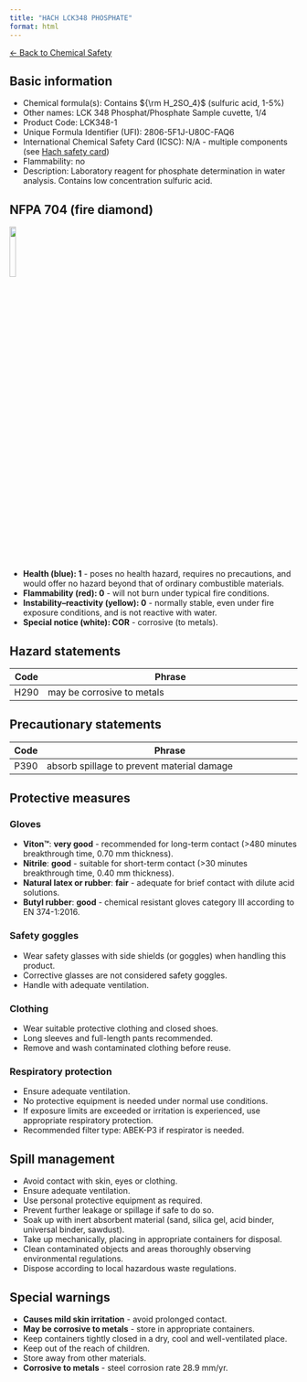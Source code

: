 ```yaml
---
title: "HACH LCK348 PHOSPHATE"
format: html
---
```


[← Back to Chemical Safety](../chemical-safety.qmd)

## Basic information
- Chemical formula(s): Contains ${\rm H_2SO_4}$ (sulfuric acid, 1-5%)
- Other names: LCK 348 Phosphat/Phosphate Sample cuvette, 1/4
- Product Code: LCK348-1
- Unique Formula Identifier (UFI): 2806-5F1J-U80C-FAQ6
- International Chemical Safety Card (ICSC): N/A - multiple components (see [Hach safety card](Hach_LCK348.pdf))
- Flammability: no
- Description: Laboratory reagent for phosphate determination in water analysis. Contains low concentration sulfuric acid.

## NFPA 704 (fire diamond)

![](../media/nfpa704/100_COR.png){width=15% fig-align="center"}

- **Health (blue): 1** - poses no health hazard, requires no precautions, and would offer no hazard beyond that of ordinary combustible materials.
- **Flammability (red): 0** - will not burn under typical fire conditions.
- **Instability–reactivity (yellow): 0** - normally stable, even under fire exposure conditions, and is not reactive with water.
- **Special notice (white): COR** - corrosive (to metals).

## Hazard statements
| Code | Phrase                                                         |
| ---- | -------------------------------------------------------------- |
| H290 | may be corrosive to metals                                    |

## Precautionary statements
| Code | Phrase                                                         |
| ---- | -------------------------------------------------------------- |
| P390 | absorb spillage to prevent material damage                     |

## Protective measures

### Gloves
- **Viton™**: **very good** - recommended for long-term contact (>480 minutes breakthrough time, 0.70 mm thickness).
- **Nitrile**: **good** - suitable for short-term contact (>30 minutes breakthrough time, 0.40 mm thickness).
- **Natural latex or rubber**: **fair** - adequate for brief contact with dilute acid solutions.
- **Butyl rubber**: **good** - chemical resistant gloves category III according to EN 374-1:2016.

### Safety goggles
- Wear safety glasses with side shields (or goggles) when handling this product.
- Corrective glasses are not considered safety goggles.
- Handle with adequate ventilation.

### Clothing
- Wear suitable protective clothing and closed shoes.
- Long sleeves and full-length pants recommended.
- Remove and wash contaminated clothing before reuse.

### Respiratory protection
- Ensure adequate ventilation.
- No protective equipment is needed under normal use conditions.
- If exposure limits are exceeded or irritation is experienced, use appropriate respiratory protection.
- Recommended filter type: ABEK-P3 if respirator is needed.

## Spill management
- Avoid contact with skin, eyes or clothing.
- Ensure adequate ventilation.
- Use personal protective equipment as required.
- Prevent further leakage or spillage if safe to do so.
- Soak up with inert absorbent material (sand, silica gel, acid binder, universal binder, sawdust).
- Take up mechanically, placing in appropriate containers for disposal.
- Clean contaminated objects and areas thoroughly observing environmental regulations.
- Dispose according to local hazardous waste regulations.

## Special warnings
- **Causes mild skin irritation** - avoid prolonged contact.
- **May be corrosive to metals** - store in appropriate containers.
- Keep containers tightly closed in a dry, cool and well-ventilated place.
- Keep out of the reach of children.
- Store away from other materials.
- **Corrosive to metals** - steel corrosion rate 28.9 mm/yr.